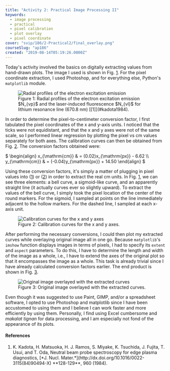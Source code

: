 ```yaml
---
title: "Activity 2: Practical Image Processing II"
keywords:
  - image processing
  - practical
  - pixel calibration
  - plot overlay
  - pixel coordinate
cover: "svip/186/2-Practical2/final_overlay.png"
courseSlug: "ap186"
created: "2019-08-14T05:19:26.0000Z"
---
```



Today's activity involved the basics on digitally extracting values from hand-drawn plots. The image I used is
shown in Fig. [1](#fig:radial-profile). For the pixel coordinate extraction, I used Photoshop, and
for everything else, Python's `matplotlib` module.

<figure class="figure" id="fig:radial-profile">
  <img
    src={buildCldUrl("svip/186/2-Practical2/graph-image")}
    alt="Radial profiles of the electron excitation emission"
    class="w-full"
  />
  <figcaption class="figcaption">
    Figure 1: Radial profiles of the electron excitation emission $N_{vp}$ and
    the laser-induced fluorescence $N_{vl}$ for lithium resonance line (670.8
    nm) [[1]](#kadota1984).
  </figcaption>
</figure>

In order to determine the pixel-to-centimeter conversion factor, I first tabulated the pixel coordinates of the x and
y-axis units. I noticed that the ticks were not equidistant, and that the x and y axes were not of the same scale, so I
performed linear regression by plotting the pixel vs cm values separately for both axes. The calibration curves can then
be obtained from Fig. [2](#fig:calibration). The conversion factors obtained were:

<span class="mx-auto" id="eq:calib">
$
\begin{align}
  x_{\mathrm{cm}} & = (0.02)x_{\mathrm{px}} - 6.62 \\
  y_{\mathrm{cm}} & = (-0.04)y_{\mathrm{px}} + 14.50
  \end{align}
  $
</span>

Using these conversion factors, it's simply a matter of plugging in pixel values into ([1](#eq:calib)) or
([2](eq:calib)) in order to extract the real cm units. In Fig. [1](#fig:radial-profile), we can see three elements:
a bell curve, a sigmoid-like curve, and an apparently straight line (it actually curves ever so slightly upward). To
extract the values of the bell curve, I simply took the pixel location of the center of the round markers. For the
sigmoid, I sampled at points on the line immediately adjacent to the hollow markers. For the dashed line, I sampled at
each x-axis unit.

<figure class="figure" id="fig:calibration">
  <img
    src={buildCldUrl("svip/186/2-Practical2/calibration_curves")}
    alt="Calibration curves for the x and y axes"
    class="w-full"
  />
  <figcaption class="text-center">
    Figure 2: Calibration curves for the x and y axes.
  </figcaption>
</figure>

After performing the necessary conversions, I could then plot my extracted curves while overlaying original image all in
one go. Because `matplotlib`'s `imshow` function displays images in terms of pixels, I had to specify its `extent` and
`aspect` parameters. To do this, I have to determine the length and width of the image as a whole, i.e., I have to
extend the axes of the original plot so that it encompasses the image as a whole. This task is already trivial since I
have already calculated conversion factors earlier. The end product is shown in Fig. [3](#fig:fit).

<figure class="figure" id="fig:fit">
  <img
    src={buildCldUrl("svip/186/2-Practical2/final_overlay")}
    alt="Original image overlayed with the extracted curves"
    class="w-full"
  />
  <figcaption class="text-center">
    Figure 3: Original image overlayed with the extracted curves.
  </figcaption>
</figure>

Even though it was suggested to use Paint, GIMP, and/or a spreadsheet software, I opted to use Photoshop and matplotlib
since I have been accustomed to using them and I believe I can work faster and more efficiently by using them.
Personally, I find using Excel cumbersome and *makalat tignan* for data processing, and I am especially not fond of the
appearance of its plots.

#### References
<ol class="reference">
  <li id="kadota1984">
    K. Kadota, H. Matsuoka, H. J. Ramos, S. Miyake, K. Tsuchida, J. Fujita, T. Usui, and T. Oda, Neutral beam probe
    spectroscopy for edge plasma diagnostics, [*J. Nucl. Mater.*](http://dx.doi.org/10.1016/0022-3115(84)90494-X)
    **128-129**, 960 (1984).
  </li>
</ol>
